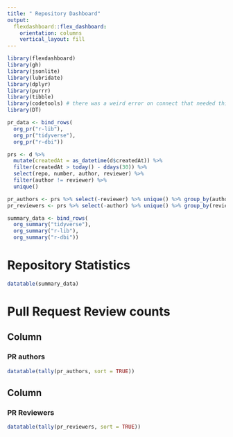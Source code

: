 ```yaml
---
title: " Repository Dashboard"
output:
  flexdashboard::flex_dashboard:
    orientation: columns
    vertical_layout: fill
---
```


```r
library(flexdashboard)
library(gh)
library(jsonlite)
library(lubridate)
library(dplyr)
library(purrr)
library(tibble)
library(codetools) # there was a weird error on connect that needed this
library(DT)
```

```r
pr_data <- bind_rows(
  org_pr("r-lib"),
  org_pr("tidyverse"),
  org_pr("r-dbi"))

prs <- d %>%
  mutate(createdAt = as_datetime(d$createdAt)) %>%
  filter(createdAt > today() - ddays(30)) %>%
  select(repo, number, author, reviewer) %>%
  filter(author != reviewer) %>%
  unique()

pr_authors <- prs %>% select(-reviewer) %>% unique() %>% group_by(author)
pr_reviewers <- prs %>% select(-author) %>% unique() %>% group_by(reviewer)
```

```r
summary_data <- bind_rows(
  org_summary("tidyverse"),
  org_summary("r-lib"),
  org_summary("r-dbi"))
```

Repository Statistics
=====================================
```r
datatable(summary_data)
```

Pull Request Review counts
=====================================

Column
-------------------------------------
### PR authors
```r
datatable(tally(pr_authors, sort = TRUE))
```

Column
-------------------------------------
### PR Reviewers
```r
datatable(tally(pr_reviewers, sort = TRUE))
```
